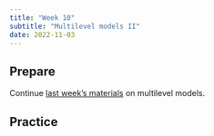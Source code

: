 ```yaml
---
title: "Week 10"
subtitle: "Multilevel models II"
date: 2022-11-03
---
```


## Prepare

Continue [last week's materials](/schedule/09-week.qmd) on multilevel models.


## Practice

